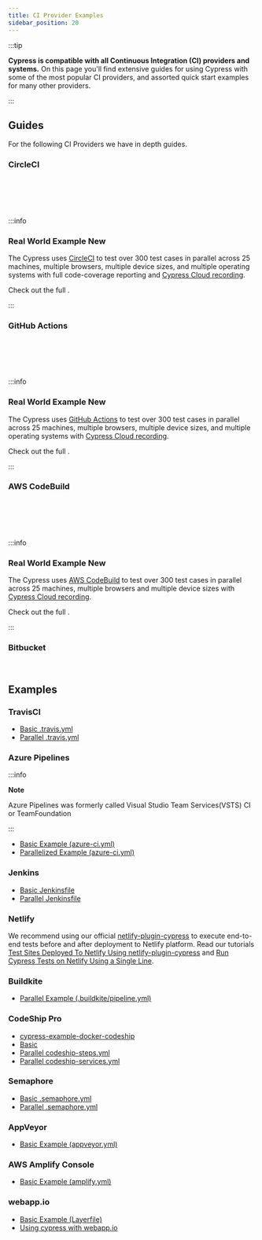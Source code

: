 ```yaml
---
title: CI Provider Examples
sidebar_position: 20
---
```


:::tip

**Cypress is compatible with all Continuous Integration (CI) providers and systems.**
On this page you'll find extensive guides for using Cypress with some of the
most popular CI providers, and assorted quick start examples for many other providers.

:::

## Guides

For the following CI Providers we have in depth guides.

### CircleCI

<Icon name="book" color="gray" url="circleci" callout="CircleCI Guide" /> <br />
<Icon
  name="external-link-alt"
  color="gray"
  url="https://cloud.cypress.io/projects/7s5okt"
  callout="See CircleCI + Cypress Cloud in action"
/>

<br />
<br />

:::info

### <Icon name="graduation-cap" /> Real World Example <Badge type="success">New</Badge>

The Cypress <Icon name="github" inline="true" contentType="rwa" /> uses
[CircleCI](https://circleci.com) to test over 300 test cases in parallel across
25 machines, multiple browsers, multiple device sizes, and multiple operating
systems with full code-coverage reporting and
[Cypress Cloud recording](https://cloud.cypress.io/projects/7s5okt).

Check out the full <Icon name="github" inline="true" callout="RWA CircleCI configuration" url="https://github.com/cypress-io/cypress-realworld-app/blob/develop/.circleci/config.yml" />.

:::

### GitHub Actions

<Icon
  name="book"
  color="gray"
  url="github-actions"
  callout="GitHub Actions Guide"
/>
<br />
<Icon
  name="external-link-alt"
  color="gray"
  url="https://cloud.cypress.io/projects/tpys4j"
  callout="See GitHub Actions + Cypress Cloud in action"
/>

<br />
<br />

:::info

### <Icon name="graduation-cap" /> Real World Example <Badge type="success">New</Badge>

The Cypress <Icon name="github" inline="true" contentType="rwa" /> uses
[GitHub Actions](https://github.com) to test over 300 test cases in parallel
across 25 machines, multiple browsers, multiple device sizes, and multiple
operating systems with
[Cypress Cloud recording](https://cloud.cypress.io/projects/tpys4j).

Check out the full <Icon name="github" inline="true" callout="RWA GitHub Actions configuration" url="https://github.com/cypress-io/cypress-realworld-app/blob/develop/.github/workflows/main.yml" />.

:::

### AWS CodeBuild

<Icon
  name="book"
  color="gray"
  url="aws-codebuild"
  callout="AWS CodeBuild Guide"
/>
<br />
<Icon
  name="external-link-alt"
  color="gray"
  url="https://cloud.cypress.io/projects/zx15dm"
  callout="See AWS CodeBuild + Cypress Cloud in action"
/>

<br />
<br />

:::info

### <Icon name="graduation-cap" /> Real World Example <Badge type="success">New</Badge>

The Cypress <Icon name="github" inline="true" contentType="rwa" /> uses
[AWS CodeBuild](https://aws.amazon.com/codebuild) to test over 300 test cases in
parallel across 25 machines, multiple browsers and multiple device sizes with
[Cypress Cloud recording](https://cloud.cypress.io/projects/zx15dm).

Check out the full <Icon name="github" inline="true" callout="RWA AWS CodeBuild configuration" url="https://github.com/cypress-io/cypress-realworld-app/blob/develop/buildspec.yml" />.

:::

### Bitbucket

<Icon
  name="book"
  color="gray"
  url="bitbucket-pipelines"
  callout="Bitbucket Pipelines Guide"
/>
<br />

## Examples

### TravisCI

- [Basic .travis.yml](https://github.com/cypress-io/cypress-example-kitchensink/blob/master/basic/.travis.yml)
- [Parallel .travis.yml](https://github.com/cypress-io/cypress-example-kitchensink/blob/master/.travis.yml)

### Azure Pipelines

:::info

<strong>Note</strong>

Azure Pipelines was formerly called Visual Studio Team Services(VSTS) CI or
TeamFoundation

:::

- [Basic Example (azure-ci.yml)](https://github.com/cypress-io/cypress-example-kitchensink/blob/master/basic/azure-ci.yml)
- [Parallelized Example (azure-ci.yml)](https://github.com/cypress-io/cypress-example-kitchensink/blob/master/azure-ci.yml)

### Jenkins

- [Basic Jenkinsfile](https://github.com/cypress-io/cypress-example-kitchensink/blob/master/basic/Jenkinsfile)
- [Parallel Jenkinsfile](https://github.com/cypress-io/cypress-example-kitchensink/blob/master/Jenkinsfile)

### Netlify

We recommend using our official
[netlify-plugin-cypress](https://github.com/cypress-io/netlify-plugin-cypress)
to execute end-to-end tests before and after deployment to Netlify platform.
Read our tutorials
[Test Sites Deployed To Netlify Using netlify-plugin-cypress](https://glebbahmutov.com/blog/test-netlify/)
and
[Run Cypress Tests on Netlify Using a Single Line](https://cypress.io/blog/2020/03/30/run-cypress-tests-on-netlify-using-a-single-line/).

### Buildkite

- [Parallel Example (.buildkite/pipeline.yml)](https://github.com/cypress-io/cypress-example-kitchensink/blob/master/.buildkite/pipeline.yml)

### CodeShip Pro

- [cypress-example-docker-codeship](https://github.com/cypress-io/cypress-example-docker-codeship)
- [Basic](https://github.com/cypress-io/cypress-example-kitchensink/tree/master/basic/codeship-pro)
- [Parallel codeship-steps.yml](https://github.com/cypress-io/cypress-example-kitchensink/tree/master/codeship-steps.yml)
- [Parallel codeship-services.yml](https://github.com/cypress-io/cypress-example-kitchensink/tree/master/codeship-services.yml)

### Semaphore

- [Basic .semaphore.yml](https://github.com/cypress-io/cypress-example-kitchensink/blob/master/basic/.semaphore.yml)
- [Parallel .semaphore.yml](https://github.com/cypress-io/cypress-example-kitchensink/blob/master/.semaphore/semaphore.yml)

### AppVeyor

- [Basic Example (appveyor.yml)](https://github.com/cypress-io/cypress-example-kitchensink/blob/master/appveyor.yml)

### AWS Amplify Console

- [Basic Example (amplify.yml)](https://github.com/cypress-io/cypress-example-kitchensink/blob/master/amplify.yml)

### webapp.io

- [Basic Example (Layerfile)](https://github.com/webappio/react-e2e-example/blob/master/Layerfile)
- [Using cypress with webapp.io](https://docs.webapp.io/integrations/cypress)

